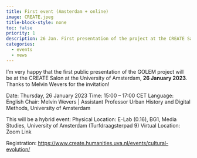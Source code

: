 ```yaml
---
title: First event (Amsterdam + online)
image: CREATE.jpeg
title-block-style: none
toc: false
priority: 1
description: 26 Jan. First presentation of the project at the CREATE Salon at the University of Amsterdam (+ online)
categories:
  - events
  - news
---
```


I'm very happy that the first public presentation of the GOLEM project will be at the CREATE Salon at the University of Amsterdam, **26 January 2023**. Thanks to Melvin Wevers for the invitation!

Date: Thursday, 26 January 2023
Time: 15:00 – 17:00 CET
Language: English
Chair: Melvin Wevers | Assistant Professor Urban History and Digital Methods, University of Amsterdam

This will be a hybrid event:
Physical Location: E-Lab (0.16), BG1, Media Studies, University of Amsterdam (Turfdraagsterpad 9)
Virtual Location: Zoom Link

Registration: [https://www.create.humanities.uva.nl/events/cultural-evolution/](https://www.create.humanities.uva.nl/events/cultural-evolution/)